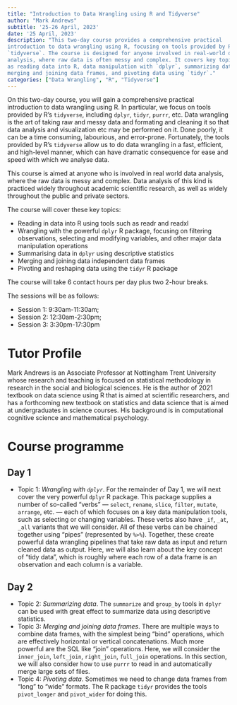 ```yaml
---
title: "Introduction to Data Wrangling using R and Tidyverse"
author: "Mark Andrews"
subtitle: '25-26 April, 2023'
date: '25 April, 2023'
description: "This two-day course provides a comprehensive practical
introduction to data wrangling using R, focusing on tools provided by R's
`tidyverse`. The course is designed for anyone involved in real-world data
analysis, where raw data is often messy and complex. It covers key topics such
as reading data into R, data manipulation with `dplyr`, summarizing data,
merging and joining data frames, and pivoting data using `tidyr`."
categories: ["Data Wrangling", "R", "Tidyverse"]
---
```


On this two-day course, you will gain a comprehensive practical introduction to data wrangling using R. In particular, we focus on tools provided by R's `tidyverse`, including `dplyr`, `tidyr`, `purrr`, etc. Data wrangling is the art of taking raw and messy data and formating and cleaning it so that data analysis and visualization etc may be performed on it. Done poorly, it can be a time consuming, labourious, and error-prone. Fortunately, the tools provided by R's `tidyverse` allow us to do data wrangling in a fast, efficient, and high-level manner, which can have dramatic consequence for ease and speed with which we analyse data.

This course is aimed at anyone who is involved in real world data analysis, where the raw data is messy and complex. Data analysis of this kind is practiced widely throughout academic scientific research, as well as widely throughout the public and private sectors.

The course will cover these key topics:

* Reading in data into R using tools such as readr and readxl
* Wrangling with the powerful `dplyr` R package, focusing on filtering observations, selecting and modifying variables, and other major data manipulation operations
* Summarising data in `dplyr` using descriptive statistics
* Merging and joining data independent data frames
* Pivoting and reshaping data using the `tidyr` R package

The course will take 6 contact hours per day plus two 2-hour breaks.

The sessions will be as follows:

* Session 1: 9:30am-11:30am;
* Session 2: 12:30am-2:30pm;
* Session 3: 3:30pm-17:30pm

# Tutor Profile

Mark Andrews is an Associate Professor at Nottingham Trent University whose research and teaching is focused on statistical methodology in research in the social and biological sciences. He is the author of 2021 textbook on data science using R that is aimed at scientific researchers, and has a forthcoming new textbook on statistics and data science that is aimed at undergraduates in science courses. His background is in computational cognitive science and mathematical psychology.

# Course programme 

## Day 1 

* Topic 1: *Wrangling with `dplyr`*. For the remainder of Day 1, we will next cover the very powerful `dplyr` R package. This package supplies a number of so-called "verbs" --- `select`, `rename`, `slice`, `filter`, `mutate`, `arrange`, etc. --- each of which focuses on a key data manipulation tools, such as selecting or changing variables. These verbs also have `_if`, `_at`, `_all` variants that we will consider. All of these verbs can be chained together using "pipes" (represented by `%>%`). Together, these create powerful data wrangling pipelines that take raw data as input and return cleaned data as output. Here, we will also learn about the key concept of "tidy data", which is roughly where each row of a data frame is an observation and each column is a variable.

## Day 2

* Topic 2: *Summarizing data*. The `summarize` and `group_by` tools in `dplyr` can be used with great effect to summarize data using descriptive statistics. 
* Topic 3: *Merging and joining data frames*. There are multiple ways to combine data frames, with the simplest being "bind" operations, which are effectively horizontal or vertical concatenations. Much more powerful are the SQL like "join" operations. Here, we will consider the `inner_join`, `left_join`, `right_join`, `full_join` operations. In this section, we will also consider how to use `purrr` to read in and automatically merge large sets of files.
* Topic 4: *Pivoting data*. Sometimes we need to change data frames from "long" to "wide" formats. The R package `tidyr` provides the tools `pivot_longer` and `pivot_wider` for doing this.


